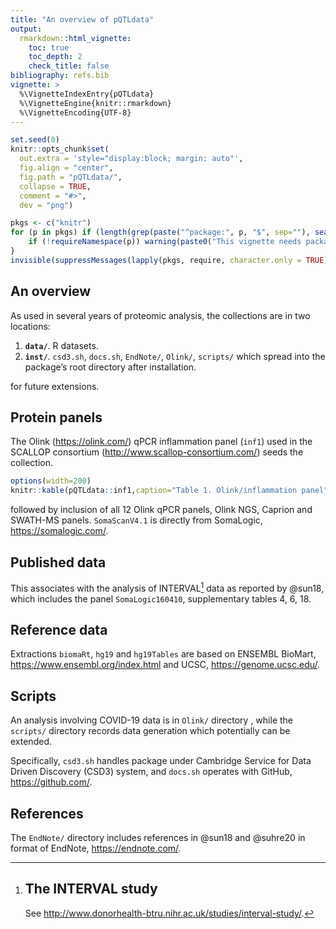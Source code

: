 ```yaml
---
title: "An overview of pQTLdata"
output:
  rmarkdown::html_vignette:
    toc: true
    toc_depth: 2
    check_title: false
bibliography: refs.bib
vignette: >
  %\VignetteIndexEntry{pQTLdata}
  %\VignetteEngine{knitr::rmarkdown}
  %\VignetteEncoding{UTF-8}
---
```


```r
set.seed(0)
knitr::opts_chunk$set(
  out.extra = 'style="display:block; margin: auto"',
  fig.align = "center",
  fig.path = "pQTLdata/",
  collapse = TRUE,
  comment = "#>",
  dev = "png")
```

```r
pkgs <- c("knitr")
for (p in pkgs) if (length(grep(paste("^package:", p, "$", sep=""), search())) == 0) {
    if (!requireNamespace(p)) warning(paste0("This vignette needs package `", p, "'; please install"))
}
invisible(suppressMessages(lapply(pkgs, require, character.only = TRUE)))
```

## An overview

As used in several years of proteomic analysis, the collections are in two locations:

1. **`data/`**. R datasets.
2. **`inst/`**. `csd3.sh`, `docs.sh`, `EndNote/`, `Olink/`, `scripts/` which spread into the package's root directory after installation.

for future extensions.

## Protein panels

The Olink ([https://olink.com/](https://olink.com/)) qPCR inflammation panel (`inf1`) used in the SCALLOP consortium ([http://www.scallop-consortium.com/](http://www.scallop-consortium.com/)) seeds the collection.

```r
options(width=200)
knitr::kable(pQTLdata::inf1,caption="Table 1. Olink/inflammation panel")
```

followed by inclusion of all 12 Olink qPCR panels, Olink NGS, Caprion and SWATH-MS panels. `SomaScanV4.1` is directly from SomaLogic, [https://somalogic.com/](https://somalogic.com/).

## Published data

This associates with the analysis of INTERVAL[^interval] data as reported by @sun18, which includes the panel `SomaLogic160410`, supplementary tables 4, 6, 18.

## Reference data

Extractions `biomaRt`, `hg19` and `hg19Tables` are based on ENSEMBL BioMart, [https://www.ensembl.org/index.html](https://www.ensembl.org/index.html) and UCSC, [https://genome.ucsc.edu/](https://genome.ucsc.edu/).

## Scripts

An analysis involving COVID-19 data is in `Olink/` directory , while the `scripts/` directory records data generation which potentially can be extended.

Specifically, `csd3.sh` handles package under Cambridge Service for Data Driven Discovery (CSD3) system, and `docs.sh` operates with GitHub, [https://github.com/](https://github.com/).

## References

The `EndNote/` directory includes references in @sun18 and @suhre20 in format of EndNote, [https://endnote.com/](https://endnote.com/).

[^interval]:

    ## The INTERVAL study

    See [http://www.donorhealth-btru.nihr.ac.uk/studies/interval-study/](http://www.donorhealth-btru.nihr.ac.uk/studies/interval-study/).
